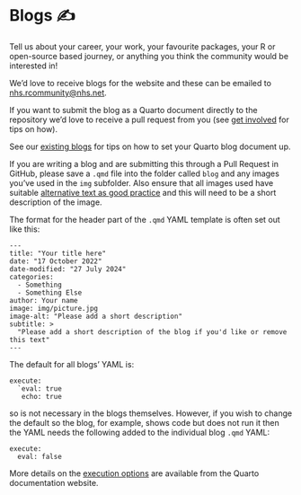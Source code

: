 # Blogs ✍ {#blogs .unnumbered}


Tell us about your career, your work, your favourite packages, your R or open-source based journey, or anything you think the community would be interested in!

We'd love to receive blogs for the website and these can be emailed to [nhs.rcommunity@nhs.net](https://nhsrcommunity.slack.com/).

If you want to submit the blog as a Quarto document directly to the repository we'd love to receive a pull request from you (see [get involved](#get-involved) for tips on how).

See our [existing blogs](https://nhsrcommunity.com/blog/) for tips on how to set your Quarto blog document up.

If you are writing a blog and are submitting this through a Pull Request in GitHub, please save a `.qmd` file into the folder called `blog` and any images you've used in the `img` subfolder.
Also ensure that all images used have suitable [alternative text as good practice](https://design102.blog.gov.uk/2022/01/14/whats-the-alternative-how-to-write-good-alt-text/) and this will need to be a short description of the image.

The format for the header part of the `.qmd` YAML template is often set out like this:

```
---
title: "Your title here"
date: "17 October 2022"
date-modified: "27 July 2024"
categories:
  - Something
  - Something Else
author: Your name
image: img/picture.jpg
image-alt: "Please add a short description"
subtitle: >
  "Please add a short description of the blog if you'd like or remove this text"
---
```
The default for all blogs' YAML is:

```
execute:
  `eval: true
   echo: true
```

so is not necessary in the blogs themselves.
However, if you wish to change the default so the blog, for example, shows code but does not run it then the YAML needs the following added to the individual blog `.qmd` YAML:

```
execute: 
  eval: false
```

More details on the [execution options](https://quarto.org/docs/computations/execution-options.html) are available from the Quarto documentation website.
